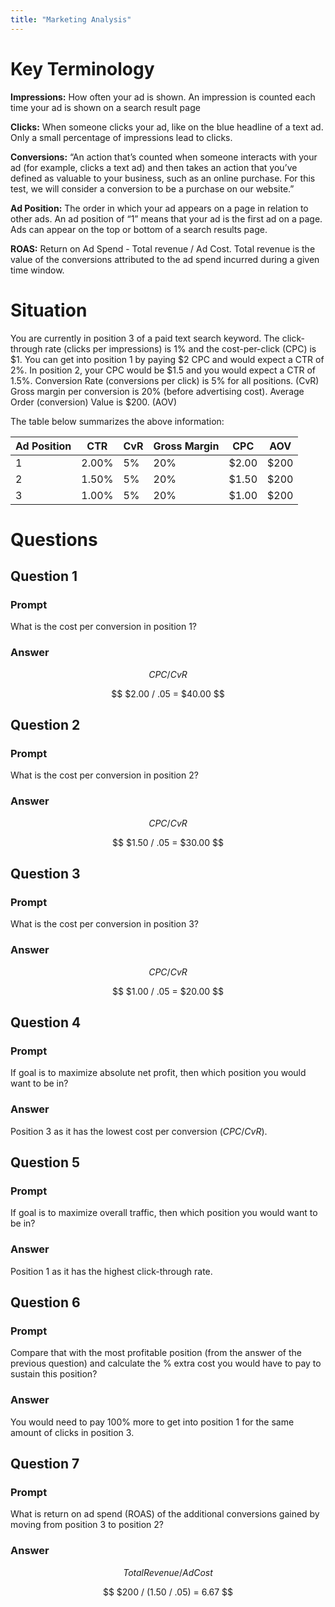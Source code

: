 ```yaml
---
title: "Marketing Analysis"
---
```


# Key Terminology

**Impressions:** How often your ad is shown. An impression is counted each time your ad is shown on a search result page

**Clicks:** When someone clicks your ad, like on the blue headline of a text ad. Only a small percentage of impressions lead to clicks.

**Conversions:** "An action that's counted when someone interacts with your ad (for example, clicks a text ad) and then takes an action that you've defined as valuable to your business, such as an online purchase. For this test, we will consider a conversion to be a purchase on our website."

**Ad Position:** The order in which your ad appears on a page in relation to other ads. An ad position of "1" means that your ad is the first ad on a page. Ads can appear on the top or bottom of a search results page.

**ROAS:** Return on Ad Spend - Total revenue / Ad Cost. Total revenue is the value of the conversions attributed to the ad spend incurred during a given time window.

# Situation

You are currently in position 3 of a paid text search keyword. The click-through rate (clicks per impressions) is 1% and the cost-per-click (CPC) is \$1. You can get into position 1 by paying \$2 CPC and would expect a CTR of 2%. In position 2, your CPC would be \$1.5 and you would expect a CTR of 1.5%. Conversion Rate (conversions per click) is 5% for all positions. (CvR) Gross margin per conversion is 20% (before advertising cost). Average Order (conversion) Value is \$200. (AOV)

The table below summarizes the above information:

| Ad Position | CTR   | CvR | Gross Margin | CPC    | AOV   |
|-------------|-------|-----|--------------|--------|-------|
| 1           | 2.00% | 5%  | 20%          | \$2.00 | \$200 |
| 2           | 1.50% | 5%  | 20%          | \$1.50 | \$200 |
| 3           | 1.00% | 5%  | 20%          | \$1.00 | \$200 |

# Questions

## Question 1

### Prompt

What is the cost per conversion in position 1?

### Answer

$$
CPC / CvR
$$

$$
$2.00 / .05 = $40.00
$$

## Question 2

### Prompt

What is the cost per conversion in position 2?

### Answer

$$
CPC / CvR
$$

$$
$1.50 / .05 = $30.00
$$

## Question 3

### Prompt

What is the cost per conversion in position 3?

### Answer

$$
CPC / CvR
$$

$$
$1.00 / .05 = $20.00
$$

## Question 4

### Prompt

If goal is to maximize absolute net profit, then which position you would want to be in?

### Answer

Position 3 as it has the lowest cost per conversion ($CPC/CvR$).

## Question 5

### Prompt

If goal is to maximize overall traffic, then which position you would want to be in?

### Answer

Position 1 as it has the highest click-through rate.

## Question 6

### Prompt

Compare that with the most profitable position (from the answer of the previous question) and calculate the % extra cost you would have to pay to sustain this position?

### Answer

You would need to pay 100% more to get into position 1 for the same amount of clicks in position 3.

## Question 7

### Prompt

What is return on ad spend (ROAS) of the additional conversions gained by moving from position 3 to position 2?

### Answer

$$
Total Revenue / Ad Cost
$$

$$
$200 / (1.50 / .05) = 6.67
$$
